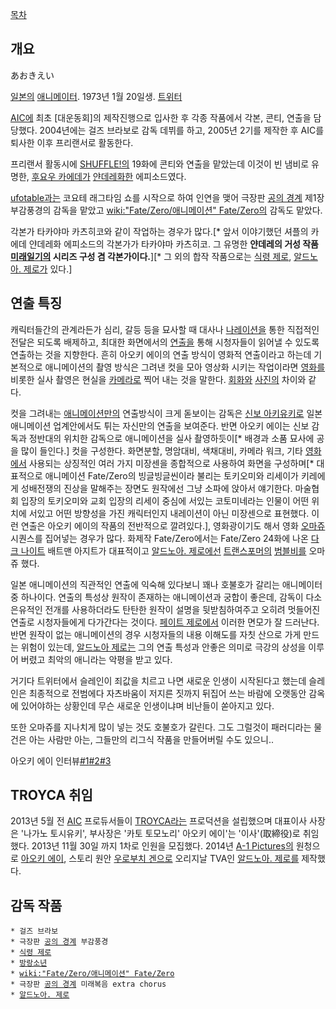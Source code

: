 [[목차]]
== 개요 ==
あおきえい

[[일본]]의 [[애니메이터]]. 1973년 1월 20일생. [http://twitter.com/ei_aoki 트위터]

[[AIC]]에 최초 [대운동회]의 제작진행으로 입사한 후 각종 작품에서 각본, 콘티, 연출을 담당했다. 2004년에는 걸즈 브라보로 감독 데뷔를 하고, 2005년 2기를 제작한 후 AIC를 퇴사한 이후 프리랜서로 활동한다.

프리랜서 활동시에 [[SHUFFLE!]]의 19화에 콘티와 연출을 맡았는데 이것이 빈 냄비로 유명한, [[후요우 카에데]]가 [[얀데레]]화한 에피소드였다.

[[ufotable]]과는 코요테 래그타임 쇼를 시작으로 하여 인연을 맺어 극장판 [[공의 경계]] 제1장 부감풍경의 감독을 맡았고 [[wiki:"Fate/Zero/애니메이션" Fate/Zero]]의 감독도 맡았다.

각본가 타카야마 카츠히코와 같이 작업하는 경우가 많다.[* 앞서 이야기했던 셔플의 카에데 얀데레화 에피소드의 각본가가 타카야마 카츠히코. 그 유명한 '''얀데레의 거성 작품 [[미래일기]]의 시리즈 구성 겸 각본가이다.'''][* 그 외의 합작 작품으로는 [[식령 제로]], [[알드노아. 제로]]가 있다.]

== 연출 특징 ==
캐릭터들간의 관계라든가 심리, 갈등 등을 묘사할 때 대사나 [[나레이션]]을 통한 직접적인 전달은 되도록 배제하고, 최대한 화면에서의 [[연출]]을 통해 시청자들이 읽어낼 수 있도록 연출하는 것을 지향한다. 흔히 아오키 에이의 연출 방식이 영화적 연출이라고 하는데 기본적으로 애니메이션의 촬영 방식은 그려낸 컷을 모아 영상화 시키는 작업이라면 [[영화]]를 비롯한 실사 촬영은 현실을 [[카메라]]로 찍어 내는 것을 말한다. [[회화]]와 [[사진]]의 차이와 같다.

컷을 그려내는 [[애니메이션]]만의 연출방식이 크게 돋보이는 감독은 [[신보 아키유키]]로 일본 애니메이션 업계안에서도 튀는 자신만의 연출을 보여준다. 반면 아오키 에이는 신보 감독과 정반대의 위치한 감독으로 애니메이션을 실사 촬영하듯이[* 배경과 소품 묘사에 공을 많이 들인다.] 컷을 구성한다. 화면분할, 명암대비, 색채대비, 카메라 워크, 기타 [[영화]]에서 사용되는 상징적인 여러 가지 미장센을 종합적으로 사용하여 화면을 구성하며[* 대표적으로 애니메이션 Fate/Zero의 빙글빙글씬이라 불리는 토키오미와 리세이가 키레에게 성배전쟁의 진상을 말해주는 장면도 원작에선 그냥 소파에 앉아서 얘기한다. 마술협회 입장의 토키오미와 교회 입장의 리세이 중심에 서있는 코토미네라는 인물이 어떤 위치에 서있고 어떤 방향성을 가진 캐릭터인지 내레이션이 아닌 미장센으로 표현했다. 이런 연출은 아오키 에이의 작품의 전반적으로 깔려있다.], 영화광이기도 해서 영화 [[오마쥬]] 시퀀스를 집어넣는 경우가 많다. 화제작 Fate/Zero에서는  Fate/Zero 24화에 나온 [[다크 나이트]] 배트맨 아지트가 대표적이고 [[알드노아. 제로]]에선 [[트랜스포머]]의 [[범블비]]를 오마쥬 했다.

일본 애니메이션의 직관적인 연출에 익숙해 있다보니 꽤나 호불호가 갈리는 애니메이터 중 하나이다. 연출의 특성상 원작이 존재하는 애니메이션과 궁합이 좋은데, 감독이 다소 은유적인 전개를 사용하더라도 탄탄한 원작이 설명을 뒷받침하여주고 오히려 멋들어진 연출로 시청자들에게 다가간다는 것이다. [[페이트 제로]]에서 이러한 면모가 잘 드러난다. 반면 원작이 없는 애니메이션의 경우 시청자들의 내용 이해도를 자칫 산으로 가게 만드는 위험이 있는데, [[알드노아 제로]]는 그의 연출 특성과 안좋은 의미로 극강의 상성을 이루어 버렸고 최악의 애니라는 악평을 받고 있다.  

거기다 트위터에서 슬레인이 죄값을 치르고 나면 새로운 인생이 시작된다고 했는데 슬레인은 최종적으로 전범에다 자츠바움이 저지른 짓까지 뒤집어 쓰는 바람에 오랫동안 감옥에 있어야하는 상황인데 무슨 새로운 인생이냐며 비난들이 쏟아지고 있다.

또한 오마쥬를 지나치게 많이 넣는 것도 호불호가 갈린다. 그도 그럴것이 패러디라는 물건은 아는 사람만 아는, 그들만의 리그식 작품을 만들어버릴 수도 있으니..
 
아오키 에이 인터뷰[http://maidsuki.egloos.com/4139544 #1][http://maidsuki.egloos.com/4139665 #2][http://maidsuki.egloos.com/4139667 #3]

== TROYCA 취임 ==
2013년 5월 전 [[AIC]] 프로듀서들이 [[TROYCA]]라는 프로덕션을 설립했으며 대표이사 사장은 '나가노 토시유키', 부사장은 '카토 토모노리' 아오키 에이'는 '이사'(取締役)로 취임했다. 2013년 11월 30일 까지 1차로 인원을 모집했다. 2014년 [[A-1 Pictures]]의 원청으로 [[아오키 에이]], 스토리 원안 [[우로부치 겐]]으로 오리지날 TVA인 [[알드노아. 제로]]를 제작했다.

== 감독 작품 ==
 * 걸즈 브라보
 * 극장판 [[공의 경계]] 부감풍경
 * [[식령 제로]]
 * [[방랑소년]]
 * [[wiki:"Fate/Zero/애니메이션" Fate/Zero]]
 * 극장판 [[공의 경계]] 미래복음 extra chorus
 * [[알드노아. 제로]]
